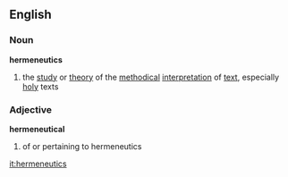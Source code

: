== English ==
=== Noun ===
'''hermeneutics'''
# the [[study]] or [[theory]] of the [[methodical]] [[interpretation]] of [[text]], especially [[holy]] texts

=== Adjective ===
'''hermeneutical'''
# of or pertaining to hermeneutics

[[it:hermeneutics]]